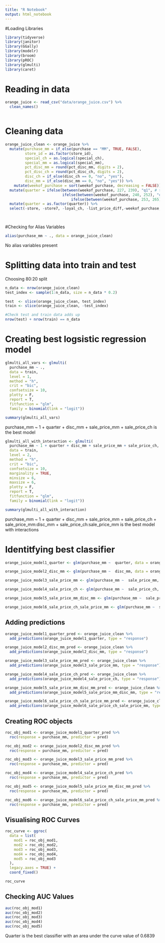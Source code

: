```yaml
---
title: "R Notebook"
output: html_notebook
---
```

#Loading Libraries

```r
library(tidyverse)
library(janitor)
library(GGally)
library(modelr)
library(broom)
library(pROC)
library(glmulti)
library(caret)
```

# Reading in data

```r
orange_juice <- read_csv("data/orange_juice.csv") %>% 
  clean_names()
  
```

# Cleaning data

```r
orange_juice_clean <- orange_juice %>%
  mutate(purchase_mm = if_else(purchase == "MM", TRUE, FALSE),
         store_id = as.factor(store_id),
         special_ch = as.logical(special_ch),
         special_mm = as.logical(special_mm),
         pct_disc_mm = round(pct_disc_mm, digits = 2),
         pct_disc_ch = round(pct_disc_ch, digits = 2),
         disc_ch = if_else(disc_ch == 0, "no", "yes"),
         disc_mm = if_else(disc_mm == 0, "no", "yes")) %>% 
    mutate(weekof_purchase = sort(weekof_purchase, decreasing = FALSE)) %>% 
  mutate(quarter = ifelse(between(weekof_purchase, 227, 239), "q1", # taking weekof_purchase and dividing it into quarters of the year
                          ifelse(between(weekof_purchase, 240, 252), "q2",
                              ifelse(between(weekof_purchase, 253, 265), "q3", "q4")))) %>% 
  mutate(quarter = as.factor(quarter)) %>% 
  select(-store, -store7, -loyal_ch, -list_price_diff,-weekof_purchase, -purchase, -price_diff, -store_id)

  
```

#Checking for Alias Variables

```r
alias(purchase_mm ~ ., data = orange_juice_clean)
```

No alias variables present

# Splitting data into train and test

Choosing 80:20 split

```r
n_data <- nrow(orange_juice_clean)
test_index <- sample(1:n_data, size = n_data * 0.2)

test  <- slice(orange_juice_clean, test_index)
train <- slice(orange_juice_clean, -test_index)

#Check test and train data adds up
nrow(test) + nrow(train) == n_data
```

# Creating best logsistic regression model 

```r
glmulti_all_vars <- glmulti(
  purchase_mm ~ ., 
  data = train,
  level = 1,               
  method = "h",         
  crit = "bic",            
  confsetsize = 10,        
  plotty = F, 
  report = T,             
  fitfunction = "glm",     
  family = binomial(link = "logit")) 

summary(glmulti_all_vars)

```

purchase_mm ~ 1 + quarter + disc_mm + sale_price_mm + sale_price_ch is the best model

```r
glmulti_all_with_interaction <- glmulti(
  purchase_mm ~ 1 + quarter + disc_mm + sale_price_mm + sale_price_ch, 
  data = train,
  level = 2,               
  method = "h",            
  crit = "bic",            
  confsetsize = 10,        
  marginality = TRUE,      
  minsize = 6,             
  maxsize = 6,             
  plotty = F, 
  report = T,              
  fitfunction = "glm",    
  family = binomial(link = "logit")) 

summary(glmulti_all_with_interaction)
```

purchase_mm ~ 1 + quarter + disc_mm + sale_price_mm + sale_price_ch + sale_price_mm:disc_mm + sale_price_ch:sale_price_mm is the best model with interactions


# Identitfying best classifier

```r
orange_juice_model1_quarter <- glm(purchase_mm ~  quarter, data = orange_juice_clean, family = binomial(link = "logit"))

orange_juice_model2_disc_mm <- glm(purchase_mm ~  disc_mm, data = orange_juice_clean, family = binomial(link = "logit"))

orange_juice_model3_sale_price_mm <- glm(purchase_mm ~  sale_price_mm, data = orange_juice_clean, family = binomial(link = "logit"))

orange_juice_model4_sale_price_ch <- glm(purchase_mm ~  sale_price_ch, data = orange_juice_clean, family = binomial(link = "logit"))

orange_juice_model5_sale_price_mm_disc_mm <- glm(purchase_mm ~  sale_price_mm:disc_mm, data = orange_juice_clean, family = binomial(link = "logit"))

orange_juice_model6_sale_price_ch_sale_price_mm <- glm(purchase_mm ~  sale_price_ch:sale_price_mm, data = orange_juice_clean, family = binomial(link = "logit"))


```

## Adding predictions

```r
orange_juice_model1_quarter_pred <- orange_juice_clean %>% 
  add_predictions(orange_juice_model1_quarter, type = "response")

orange_juice_model2_disc_mm_pred <- orange_juice_clean %>% 
  add_predictions(orange_juice_model2_disc_mm, type = "response")

orange_juice_model3_sale_price_mm_pred <- orange_juice_clean %>% 
  add_predictions(orange_juice_model3_sale_price_mm, type = "response")

orange_juice_model4_sale_price_ch_pred <- orange_juice_clean %>% 
  add_predictions(orange_juice_model4_sale_price_ch, type = "response")

orange_juice_model5_sale_price_mm_disc_mm_pred <- orange_juice_clean %>% 
  add_predictions(orange_juice_model5_sale_price_mm_disc_mm, type = "response")

orange_juice_model6_sale_price_ch_sale_price_mm_pred <- orange_juice_clean %>% 
  add_predictions(orange_juice_model6_sale_price_ch_sale_price_mm, type = "response")

```

## Creating ROC objects

```r
roc_obj_mod1 <- orange_juice_model1_quarter_pred %>%
  roc(response = purchase_mm, predictor = pred)

roc_obj_mod2 <- orange_juice_model2_disc_mm_pred %>%
  roc(response = purchase_mm, predictor = pred)

roc_obj_mod3 <- orange_juice_model3_sale_price_mm_pred %>%
  roc(response = purchase_mm, predictor = pred)

roc_obj_mod4 <- orange_juice_model4_sale_price_ch_pred %>%
  roc(response = purchase_mm, predictor = pred)

roc_obj_mod5 <- orange_juice_model5_sale_price_mm_disc_mm_pred %>%
  roc(response = purchase_mm, predictor = pred)

roc_obj_mod6 <- orange_juice_model6_sale_price_ch_sale_price_mm_pred %>%
  roc(response = purchase_mm, predictor = pred)

```

## Visualising ROC Curves

```r
roc_curve <- ggroc(
  data = list(
    mod1 = roc_obj_mod1, 
    mod2 = roc_obj_mod2,
    mod3 = roc_obj_mod3,
    mod4 = roc_obj_mod4,
    mod5 = roc_obj_mod3
  ), 
  legacy.axes = TRUE) +
  coord_fixed()

roc_curve
```

## Checking AUC Values

```r
auc(roc_obj_mod1)
auc(roc_obj_mod2)
auc(roc_obj_mod3)
auc(roc_obj_mod4)
auc(roc_obj_mod5)

```

Quarter is the best classifier with an area under the curve value of 0.6839

